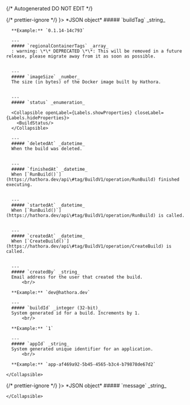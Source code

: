 {/* Autogenerated DO NOT EDIT  */}


<TabbedSection tabLabel='Status Code'>
  {/* prettier-ignore */}
  <Tab title={<StatusCode code={"200"} />}>
    *JSON object*
    <Collapsible defaultOpen openLabel={Labels.showProperties} closeLabel={Labels.hideProperties}>
      ##### `buildTag` _string_
          <br/>

      **Example:** `0.1.14-14c793`
        
      ---
      ##### `regionalContainerTags` _array_
      : warning: \*\* DEPRECATED \*\*: This will be removed in a future release, please migrate away from it as soon as possible.
          
        
      ---
      ##### `imageSize` _number_
      The size (in bytes) of the Docker image built by Hathora.
          
        
      ---
      ##### `status` _enumeration_

      <Collapsible openLabel={Labels.showProperties} closeLabel={Labels.hideProperties}>
        <BuildStatus/>
      </Collapsible>
        
      ---
      ##### `deletedAt` _datetime_
      When the build was deleted.
          
        
      ---
      ##### `finishedAt` _datetime_
      When [`RunBuild()`](https://hathora.dev/api\#tag/BuildV1/operation/RunBuild) finished executing.
          
        
      ---
      ##### `startedAt` _datetime_
      When [`RunBuild()`](https://hathora.dev/api\#tag/BuildV1/operation/RunBuild) is called.
          
        
      ---
      ##### `createdAt` _datetime_
      When [`CreateBuild()`](https://hathora.dev/api\#tag/BuildV1/operation/CreateBuild) is called.
          
        
      ---
      ##### `createdBy` _string_
      Email address for the user that created the build.
          <br/>

      **Example:** `dev@hathora.dev`
        
      ---
      ##### `buildId` _integer (32-bit)_
      System generated id for a build. Increments by 1.
          <br/>

      **Example:** `1`
        
      ---
      ##### `appId` _string_
      System generated unique identifier for an application.
          <br/>

      **Example:** `app-af469a92-5b45-4565-b3c4-b79878de67d2`
        
    </Collapsible>
  </Tab>
  {/* prettier-ignore */}
  <Tab title={<StatusCode code={"404"} />}>
    *JSON object*
    <Collapsible defaultOpen openLabel={Labels.showProperties} closeLabel={Labels.hideProperties}>
      ##### `message` _string_
          
        
    </Collapsible>
  </Tab>
</TabbedSection>
